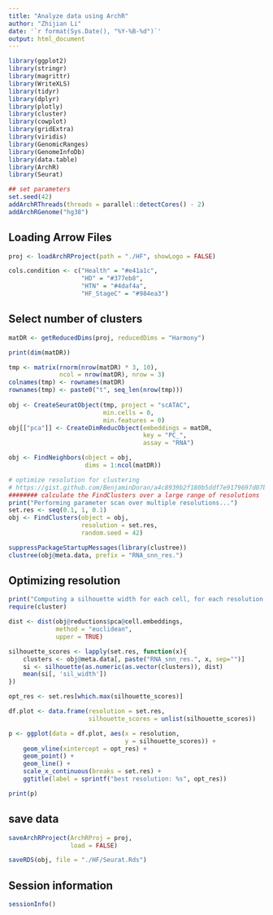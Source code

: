 ```yaml
---
title: "Analyze data using ArchR"
author: "Zhijian Li"
date: '`r format(Sys.Date(), "%Y-%B-%d")`'
output: html_document
---
```


```r
library(ggplot2)
library(stringr)
library(magrittr)
library(WriteXLS)
library(tidyr)
library(dplyr)
library(plotly)
library(cluster)
library(cowplot)
library(gridExtra)
library(viridis)
library(GenomicRanges)
library(GenomeInfoDb)
library(data.table)
library(ArchR)
library(Seurat)
```

```r
## set parameters
set.seed(42)
addArchRThreads(threads = parallel::detectCores() - 2)
addArchRGenome("hg38")
```

## Loading Arrow Files
```r
proj <- loadArchRProject(path = "./HF", showLogo = FALSE)

cols.condition <- c("Health" = "#e41a1c", 
                    "HD" = "#377eb8", 
                    "HTN" = "#4daf4a",
                    "HF_StageC" = "#984ea3")

```


## Select number of clusters
```r
matDR <- getReducedDims(proj, reducedDims = "Harmony")

print(dim(matDR))

tmp <- matrix(rnorm(nrow(matDR) * 3, 10), 
              ncol = nrow(matDR), nrow = 3)
colnames(tmp) <- rownames(matDR)
rownames(tmp) <- paste0("t", seq_len(nrow(tmp)))
    
obj <- CreateSeuratObject(tmp, project = "scATAC", 
                          min.cells = 0, 
                          min.features = 0)
obj[["pca"]] <- CreateDimReducObject(embeddings = matDR, 
                                     key = "PC_", 
                                     assay = "RNA")

obj <- FindNeighbors(object = obj, 
                     dims = 1:ncol(matDR))

# optimize resolution for clustering
# https://gist.github.com/BenjaminDoran/a4c8939b2f180b5ddf7e9179697d07ba
######## calculate the FindClusters over a large range of resolutions
print("Performing parameter scan over multiple resolutions...")
set.res <- seq(0.1, 1, 0.1)
obj <- FindClusters(object = obj, 
                    resolution = set.res,
                    random.seed = 42)

suppressPackageStartupMessages(library(clustree))
clustree(obj@meta.data, prefix = "RNA_snn_res.")
```


## Optimizing resolution
```r
print("Computing a silhouette width for each cell, for each resolution...")
require(cluster)

dist <- dist(obj@reductions$pca@cell.embeddings,
             method = "euclidean",
             upper = TRUE)

silhouette_scores <- lapply(set.res, function(x){
    clusters <- obj@meta.data[, paste("RNA_snn_res.", x, sep="")]
    si <- silhouette(as.numeric(as.vector(clusters)), dist)
    mean(si[, 'sil_width'])
})

opt_res <- set.res[which.max(silhouette_scores)]

df.plot <- data.frame(resolution = set.res,
                      silhouette_scores = unlist(silhouette_scores))

p <- ggplot(data = df.plot, aes(x = resolution,
                                y = silhouette_scores)) +
    geom_vline(xintercept = opt_res) +
    geom_point() +
    geom_line() +
    scale_x_continuous(breaks = set.res) +
    ggtitle(label = sprintf("best resolution: %s", opt_res))

print(p)
```


## save data
```r
saveArchRProject(ArchRProj = proj, 
                 load = FALSE)

saveRDS(obj, file = "./HF/Seurat.Rds")

```

## Session information
```r
sessionInfo()
```
